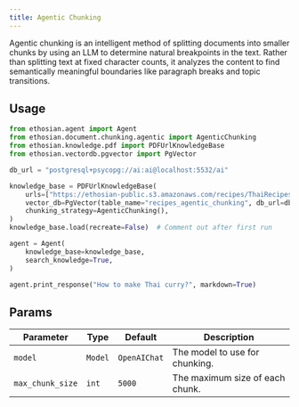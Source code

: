 ```yaml
---
title: Agentic Chunking
---
```


Agentic chunking is an intelligent method of splitting documents into smaller chunks by using an LLM to determine natural breakpoints in the text. Rather than splitting text at fixed character counts, it analyzes the content to find semantically meaningful boundaries like paragraph breaks and topic transitions.

## Usage

```python
from ethosian.agent import Agent
from ethosian.document.chunking.agentic import AgenticChunking
from ethosian.knowledge.pdf import PDFUrlKnowledgeBase
from ethosian.vectordb.pgvector import PgVector

db_url = "postgresql+psycopg://ai:ai@localhost:5532/ai"

knowledge_base = PDFUrlKnowledgeBase(
    urls=["https://ethosian-public.s3.amazonaws.com/recipes/ThaiRecipes.pdf"],
    vector_db=PgVector(table_name="recipes_agentic_chunking", db_url=db_url),
    chunking_strategy=AgenticChunking(),
)
knowledge_base.load(recreate=False)  # Comment out after first run

agent = Agent(
    knowledge_base=knowledge_base,
    search_knowledge=True,
)

agent.print_response("How to make Thai curry?", markdown=True)
```

## Params

| Parameter | Type | Default | Description |
| --------- | ---- | ------- | ----------- |
| `model` | `Model` | `OpenAIChat` | The model to use for chunking. |
| `max_chunk_size` | `int` | `5000` | The maximum size of each chunk. |
